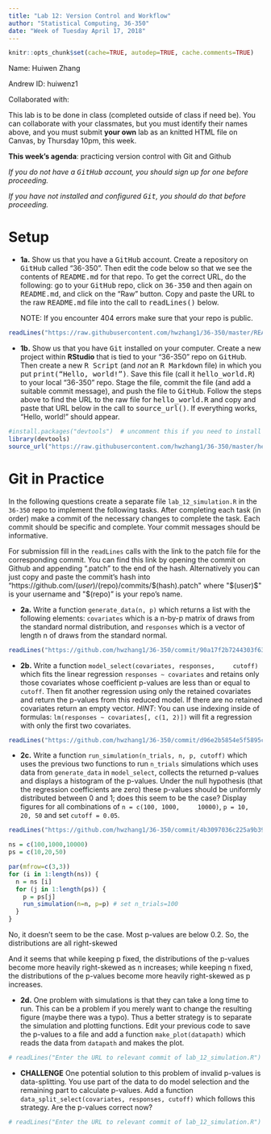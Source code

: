 ```yaml
---
title: "Lab 12: Version Control and Workflow"
author: "Statistical Computing, 36-350"
date: "Week of Tuesday April 17, 2018"
---
```


```r
knitr::opts_chunk$set(cache=TRUE, autodep=TRUE, cache.comments=TRUE)
```

Name:  Huiwen Zhang

Andrew ID:  huiwenz1

Collaborated with:  

This lab is to be done in class (completed outside of class if need
be). You can collaborate with your classmates, but you must identify
their names above, and you must submit **your own** lab as an knitted
HTML file on Canvas, by Thursday 10pm, this week.

**This week's agenda**: practicing version control with Git and Github

*If you do not have a <tt>GitHub</tt> account, you should sign up for
 one before proceeding.*

*If you have not installed and configured <tt>Git</tt>, you should do
 that before proceeding.*

Setup
===

- **1a.** Show us that you have a <tt>GitHub</tt> account. Create a
   repository on <tt>GitHub</tt> called "36-350". Then edit the code
   below so that we see the contents of <tt>README.md</tt> for that
   repo. To get the correct URL, do the following: go to your
   <tt>GitHub</tt> repo, click on <tt>36-350</tt> and then again on
   <tt>README.md</tt>, and click on the "Raw" button. Copy and paste
   the URL to the raw <tt>README.md</tt> file into the call to
   <tt>readLines()</tt> below.

   NOTE: If you encounter 404 errors make sure that your repo is
   public.

```r
readLines("https://raw.githubusercontent.com/hwzhang1/36-350/master/README.md")
```

- **1b.** Show us that you have <tt>Git</tt> installed on your
    computer. Create a new project within **RStudio** that is tied to
    your "36-350" repo on <tt>GitHub</tt>. Then create a new <tt>R
    Script</tt> (and *not* an <tt>R Markdown</tt> file) in which you
    put <tt>print("Hello, world!")</tt>. Save this file (call it
    <tt>hello_world.R</tt>) to your local "36-350" repo. Stage the
    file, commit the file (and add a suitable commit message), and
    push the file to <tt>GitHub</tt>. Follow the steps above to find
    the URL to the raw file for <tt>hello_world.R</tt> and copy and
    paste that URL below in the call to <tt>source_url()</tt>. If
    everything works, "Hello, world!" should appear.

```r
#install.packages("devtools")  # uncomment this if you need to install devtools
library(devtools)
source_url("https://raw.githubusercontent.com/hwzhang1/36-350/master/hello_world.R")
```

Git in Practice
===

In the following questions create a separate file
`lab_12_simulation.R` in the `36-350` repo to implement the following
tasks. After completing each task (in order) make a commit of the
necessary changes to complete the task. Each commit should be specific
and complete. Your commit messages should be informative.

For submission fill in the `readLines` calls with the link to the
patch file for the corresponding commit. You can find this link by
opening the commit on Github and appending ".patch" to the end of the
hash. Alternatively you can just copy and paste the commit's hash into
"https://github.com/$(user)/$(repo)/commits/$(hash).patch" where
"$(user)$" is your username and "$(repo)" is your repo's name.

- **2a.** Write a function `generate_data(n, p)` which returns a list
    with the following elements: `covariates` which is a n-by-p matrix
    of draws from the standard normal distribution, and `responses`
    which is a vector of length n of draws from the standard normal.

```r
readLines("https://github.com/hwzhang1/36-350/commit/90a17f2b7244303f63e530b9d01d3df585db387c.patch")
```

- **2b.** Write a function `model_select(covariates, responses,
    cutoff)` which fits the linear regression `responses ~ covariates`
    and retains only those covariates whose coefficient p-values are
    less than or equal to `cutoff`. Then fit another regression using
    only the retained covariates and return the p-values from this
    reduced model. If there are no retained covariates return an empty
    vector. *HINT*: You can use indexing inside of formulas:
    `lm(responses ~ covariates[, c(1, 2)])` will fit a regression with
    only the first two covariates.

```r
readLines("https://github.com/hwzhang1/36-350/commit/d96e2b5854e5f5895ce7f81bde4a485f07515053.patch")
```

- **2c.** Write a function `run_simulation(n_trials, n, p, cutoff)`
    which uses the previous two functions to run `n_trials`
    simulations which uses data from `generate_data` in
    `model_select`, collects the returned p-values and displays a
    histogram of the p-values. Under the null hypothesis (that the
    regression coefficients are zero) these p-values should be
    uniformly distributed between 0 and 1; does this seem to be the
    case? Display figures for all combinations of `n = c(100, 1000,
    10000)`, `p = 10, 20, 50` and set `cutoff = 0.05`.


```r
readLines("https://github.com/hwzhang1/36-350/commit/4b3097036c225a9b3951e7d864299fc467ee2262.patch")
```

```r
ns = c(100,1000,10000)
ps = c(10,20,50)

par(mfrow=c(3,3))
for (i in 1:length(ns)) {
  n = ns [i]
  for (j in 1:length(ps)) {
    p = ps[j]
    run_simulation(n=n, p=p) # set n_trials=100
  }
}
```


No, it doesn't seem to be the case. Most p-values are below 0.2. So, the distributions are all right-skewed 

And it seems that while keeping p fixed, the distributions of the p-values become more heavily right-skewed as n increases; while keeping n fixed, the distributions of the p-values become more heavily right-skewed as p increases.



- **2d.** One problem with simulations is that they can take a long
    time to run. This can be a problem if you merely want to change
    the resulting figure (maybe there was a typo). Thus a better
    strategy is to separate the simulation and plotting functions.
    Edit your previous code to save the p-values to a file and add a
    function `make_plot(datapath)` which reads the data from
    `datapath` and makes the plot.

```r
# readLines("Enter the URL to relevant commit of lab_12_simulation.R")
```

- **CHALLENGE** One potential solution to this problem of invalid
    p-values is data-splitting. You use part of the data to do model
    selection and the remaining part to calculate p-values. Add a
    function `data_split_select(covariates, responses, cutoff)` which
    follows this strategy. Are the p-values correct now?

```r
# readLines("Enter the URL to relevant commit of lab_12_simulation.R")
```